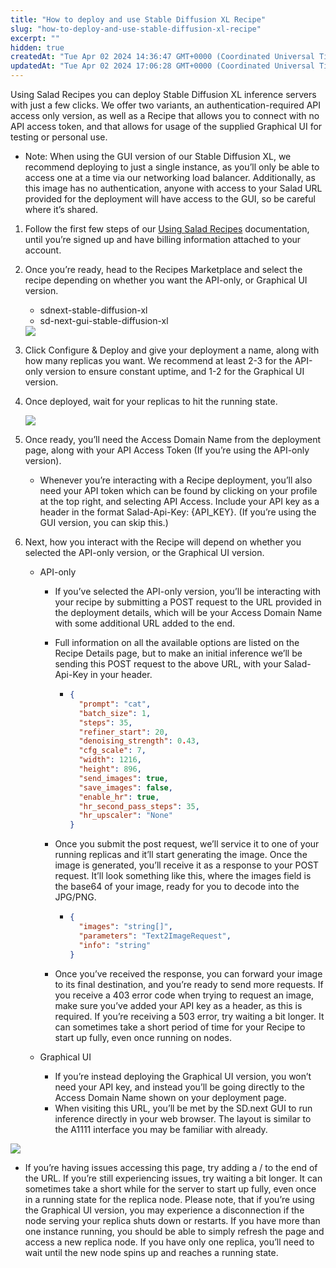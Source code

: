 ```yaml
---
title: "How to deploy and use Stable Diffusion XL Recipe"
slug: "how-to-deploy-and-use-stable-diffusion-xl-recipe"
excerpt: ""
hidden: true
createdAt: "Tue Apr 02 2024 14:36:47 GMT+0000 (Coordinated Universal Time)"
updatedAt: "Tue Apr 02 2024 17:06:28 GMT+0000 (Coordinated Universal Time)"
---
```

Using Salad Recipes you can deploy Stable Diffusion XL inference servers with just a few clicks. We offer two variants, an authentication-required API access only version, as well as a Recipe that allows you to connect with no API access token, and that allows for usage of the supplied Graphical UI for testing or personal use.

- Note: When using the GUI version of our Stable Diffusion XL, we recommend deploying to just a single instance, as you’ll only be able to access one at a time via our networking load balancer. Additionally, as this image has no authentication, anyone with access to your Salad URL provided for the deployment will have access to the GUI, so be careful where it’s shared.


1. Follow the first few steps of our [Using Salad Recipes](/container-engine/guides/using-salad-recipes) documentation, until you’re signed up and have billing information attached to your account.
2. Once you’re ready, head to the Recipes Marketplace and select the recipe depending on whether you want the API-only, or Graphical UI version.

   - sdnext-stable-diffusion-xl 
   - sd-next-gui-stable-diffusion-xl

   <img src="/container-engine/images/eb2de21-image.png"/>


3. Click Configure & Deploy and give your deployment a name, along with how many replicas you want. We recommend at least 2-3 for the API-only version to ensure constant uptime, and 1-2 for the Graphical UI version.
4. Once deployed, wait for your replicas to hit the running state. 

   
    <img src="/container-engine/images/d6480b1-image.png"/>
5. Once ready, you’ll need the Access Domain Name from the deployment page, along with your API Access Token (If you’re using the API-only version).
   - Whenever you’re interacting with a Recipe deployment, you’ll also need your API token which can be found by clicking on your profile at the top right, and selecting API Access. Include your API key as a header in the format Salad-Api-Key: {API_KEY}. (If you’re using the GUI version, you can skip this.)
6. Next, how you interact with the Recipe will depend on whether you selected the API-only version, or the Graphical UI version.

   - API-only

     - If you’ve selected the API-only version, you’ll be interacting with your recipe by submitting a POST request to the URL provided in the deployment details, which will be your Access Domain Name with some additional URL added to the end.
     - Full information on all the available options are listed on the Recipe Details page, but to make an initial inference we’ll be sending this POST request to the above URL, with your Salad-Api-Key in your header.

       - ```json
         {
           "prompt": "cat",
           "batch_size": 1,
           "steps": 35,
           "refiner_start": 20,
           "denoising_strength": 0.43,
           "cfg_scale": 7,
           "width": 1216,
           "height": 896,
           "send_images": true,
           "save_images": false,
           "enable_hr": true,
           "hr_second_pass_steps": 35,
           "hr_upscaler": "None"
         }

         ```
     - Once you submit the post request, we’ll service it to one of your running replicas and it’ll start generating the image. Once the image is generated, you’ll receive it as a response to your POST request. It’ll look something like this, where the images field is the base64 of your image, ready for you to decode into the JPG/PNG.
       - ```json
         {
           "images": "string[]",
           "parameters": "Text2ImageRequest",
           "info": "string"
         } 
         ```
     - Once you’ve received the response, you can forward your image to its final destination, and you’re ready to send more requests. If you receive a 403 error code when trying to request an image, make sure you’ve added your API key as a header, as this is required. If you’re receiving a 503 error, try waiting a bit longer. It can sometimes take a short period of time for your Recipe to start up fully, even once running on nodes.
   - Graphical UI

     - If you’re instead deploying the Graphical UI version, you won’t need your API key, and instead you’ll be going directly to the Access Domain Name shown on your deployment page.
     - When visiting this URL, you’ll be met by the SD.next GUI to run inference directly in your web browser. The layout is similar to the A1111 interface you may be familiar with already.

   

  <img src="/container-engine/images/ae3dfaf-image.png"/>

   

   - If you’re having issues accessing this page, try adding a / to the end of the URL. If you’re still experiencing issues, try waiting a bit longer. It can sometimes take a short while for the server to start up fully, even once in a running state for the replica node. Please note, that if you’re using the Graphical UI version, you may experience a disconnection if the node serving your replica shuts down or restarts. If you have more than one instance running, you should be able to simply refresh the page and access a new replica node. If you have only one replica, you’ll need to wait until the new node spins up and reaches a running state.
